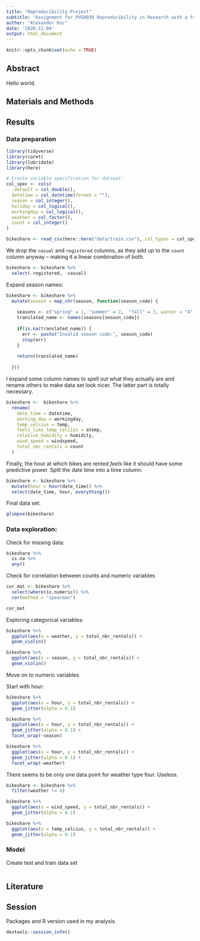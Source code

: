 ```yaml
---
title: "Reproducibility Project"
subtitle: "Assignment for PVG0038 Reproducibility in Research with a focus on data analysis using the program R"
author: "Alexander Koc"
date: '2020-11-04'
output: html_document
---
```


```r
knitr::opts_chunk$set(echo = TRUE)
```

## Abstract

Hello world.

## Materials and Methods 

## Results

### Data preparation

```r
library(tidyverse)
library(caret)
library(lubridate)
library(here)

# Create variable specification for dataset:
col_spec <- cols(
  .default = col_double(),
  datetime = col_datetime(format = ""),
  season = col_integer(),
  holiday = col_logical(),
  workingday = col_logical(),
  weather = col_factor(),
  count = col_integer()
)

bikeshare <- read_csv(here::here("data/train.csv"), col_types = col_spec)
```

We drop the `casual` and `registered` columns, as they add up to the `count` column anyway -- making it a linear 
combination of both.

```r
bikeshare <- bikeshare %>% 
  select(-registered, -casual)
```


Expand season names:

```r
bikeshare <- bikeshare %>% 
  mutate(season = map_chr(season, function(season_code) {
    
    seasons <- c("spring" = 1, "summer" = 2,  "fall" = 3, winter = "4")
    translated_name <- names(seasons[season_code])
    
    if(is.na(translated_name)) {
      err <- paste("Invalid season code:", season_code)
      stop(err)
    }
    
    return(translated_name)
    
  }))

```

I expand some column names to spell out what they actually are and rename others to make data set look nicer. The latter
part is totally necessary.

```r
bikeshare <-  bikeshare %>% 
  rename(
    date_time = datetime,
    working_day = workingday,
    temp_celcius = temp,
    feels_like_temp_celcius = atemp,
    relative_humidity = humidity,
    wind_speed = windspeed,
    total_nbr_rentals = count
  )
```

Finally, the hour at which bikes are rented _feels_ like it should have some predictive power. Split the date time
into a time column:

```r
bikeshare <- bikeshare %>% 
  mutate(hour = hour(date_time)) %>% 
  select(date_time, hour, everything())
```


Final data set:

```r
glimpse(bikeshare)
```

### Data exploration:

Check for missing data:
 
```r
bikeshare %>% 
  is.na %>% 
  any()
```
 
Check for correlation between counts and numeric variables
 
```r
cor_mat <- bikeshare %>% 
  select(where(is.numeric)) %>% 
  cor(method = "spearman")

cor_mat

```
Exploring categorical variables:
 
```r
bikeshare %>% 
  ggplot(aes(x = weather, y = total_nbr_rentals)) +
  geom_violin() 
```
```r
bikeshare %>% 
  ggplot(aes(x = season, y = total_nbr_rentals)) +
  geom_violin()
```
Move on to numeric variables. 

Start with hour:


```r
bikeshare %>% 
  ggplot(aes(x = hour, y = total_nbr_rentals)) +
  geom_jitter(alpha = 0.1)
```
```r
bikeshare %>% 
  ggplot(aes(x = hour, y = total_nbr_rentals)) +
  geom_jitter(alpha = 0.1) + 
  facet_wrap(~season)
```
```r
bikeshare %>% 
  ggplot(aes(x = hour, y = total_nbr_rentals)) +
  geom_jitter(alpha = 0.1) + 
  facet_wrap(~weather)
```
There seems to be only one data point for weather type four. Useless.

```r
bikeshare <- bikeshare %>% 
  filter(weather != 4)
```



```r
bikeshare %>% 
  ggplot(aes(x = wind_speed, y = total_nbr_rentals)) + 
  geom_jitter(alpha = 0.1)
```
```r
bikeshare %>% 
  ggplot(aes(x = temp_celcius, y = total_nbr_rentals)) + 
  geom_jitter(alpha = 0.1)
```
### Model

Create test and train data set

```r

```


## Literature

## Session

Packages and R version used in my analysis.

```r
devtools::session_info()
```

